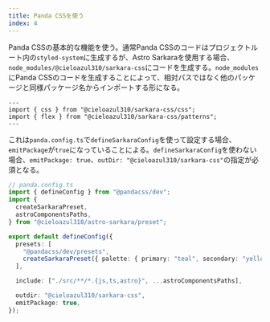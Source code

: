 ```yaml
---
title: Panda CSSを使う
index: 4
---
```


Panda CSSの基本的な機能を使う。通常Panda CSSのコードはプロジェクトルート内の`styled-system`に生成するが、Astro Sarkaraを使用する場合、`node_modules/@cieloazul310/sarkara-css`にコードを生成する。`node_modules`にPanda CSSのコードを生成することによって、相対パスではなく他のパッケージと同様パッケージ名からインポートする形になる。

```astro
---
import { css } from "@cieloazul310/sarkara-css/css";
import { flex } from "@cieloazul310/sarkara-css/patterns"; 
---
```

これは`panda.config.ts`で`defineSarkaraConfig`を使って設定する場合、`emitPackage`が`true`になっていることによる。`defineSarkaraConfig`を使わない場合、`emitPackage: true`、`outDir: "@cieloazul310/sarkara-css"`の指定が必須となる。

```ts
// panda.config.ts
import { defineConfig } from "@pandacss/dev";
import {
  createSarkaraPreset,
  astroComponentsPaths,
} from "@cieloazul310/astro-sarkara/preset";

export default defineConfig({
  presets: [
    "@pandacss/dev/presets",
    createSarkaraPreset({ palette: { primary: "teal", secondary: "yellow" } }),
  ],

  include: ["./src/**/*.{js,ts,astro}", ...astroComponentsPaths],

  outdir: "@cieloazul310/sarkara-css",
  emitPackage: true,  
});
```
